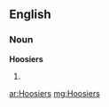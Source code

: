 ==English==

===Noun===
'''Hoosiers'''

# {{plural of|[[Hoosier]]}}

[[ar:Hoosiers]]
[[mg:Hoosiers]]